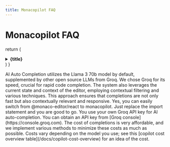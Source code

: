 ```yaml
---
title: Monacopilot FAQ
---
```


# Monacopilot FAQ

  return (
    <details
      className="last-of-type:mb-0 rounded-lg bg-neutral-50 dark:bg-neutral-800 p-2 mt-4"
    >
      <summary>
        <strong className="text-lg">{title}</strong>
      </summary>
      <div className="nx-p-2">{children}</div>
    </details>
  )
}

<FAQBox title="How AI Auto Completion Works?">
  AI Auto Completion utilizes the Llama 3 70b model by default, supplemented by other open source LLMs from Groq. We chose Groq for its speed, crucial for rapid code completion. The system also leverages the current state and context of the editor, employing contextual filtering and various techniques. This approach ensures that completions are not only fast but also contextually relevant and responsive.
</FAQBox>

<FAQBox title="Can i easily switch from @monaco-editor/react to monacopilot?">
  Yes, you can easily switch from @monaco-editor/react to monacopilot. Just replace the import statement and you are good to go.
</FAQBox>

<FAQBox title="Is AI Auto Completion Free?">
  You use your own Groq API key for AI auto-completion. You can obtain an API key from [Groq console](https://console.groq.com). The cost of completions is very affordable, and we implement various methods to minimize these costs as much as possible. Costs vary depending on the model you use; see this [copilot cost overview table](/docs/copilot-cost-overview) for an idea of the cost.
</FAQBox>